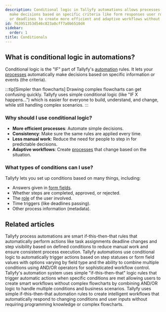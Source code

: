 ```yaml
---
description: Conditional logic in Tallyfy automations allows processes to automatically
  make decisions based on specific criteria like form responses user roles task completions
  or deadlines to create more efficient and adaptive workflows without manual intervention.
id: f63951353d546c823a0cff7a0b6510d4
sidebar:
  order: 1
title: Conditionals
---
```


## What is conditional logic in automations?

Conditional logic is the "IF" part of Tallyfy's [automation](/products/pro/documenting/templates/automations/) rules. It lets your [processes](/products/pro/tracking-and-tasks/processes/) automatically make decisions based on specific information or events (the criteria).

:::tip[Simpler than flowcharts]
Drawing complex flowcharts can get confusing quickly. Tallyfy uses simple conditional logic (like "IF X happens...") which is easier for everyone to build, understand, and change, while still handling complex scenarios.
:::

### Why should I use conditional logic?
- **More efficient processes**: Automate simple decisions.
- **Consistency**: Make sure the same rules are applied every time.
- **Less manual work**: Reduce the need for people to step in for predictable decisions.
- **Adaptive workflows**: Create [processes](/products/pro/tracking-and-tasks/processes/) that change based on the situation.

### What types of conditions can I use?
Tallyfy lets you set up conditions based on many things, including:
- Answers given in [form fields](/products/pro/tracking-and-tasks/tasks/what-are-form-fields-in-tallyfy/).
- Whether steps are completed, approved, or rejected.
- The [role](/products/pro/documenting/members/how-do-i-manage-member-permissions-in-tallyfy/) of the user involved.
- Time triggers (like deadlines passing).
- Other process information (metadata).


<PageTree />


## Related articles
<CardGrid>
<LinkTitleCard header="<b>Templates > Automations</b>" href="/products/pro/documenting/templates/automations/" > Tallyfy process automations are smart if-this-then-that rules that automatically perform actions like task assignments deadline changes and step visibility based on defined conditions to reduce manual work and ensure consistent process execution. </LinkTitleCard>
<LinkTitleCard header="<b>Conditionals > Conditionals (IF) explained</b>" href="/products/pro/documenting/templates/automations/conditionals/conditionals-explained/" > Tallyfy automations use conditional logic to automatically trigger actions based on step statuses or form field values with options varying by field type and the ability to combine multiple conditions using AND/OR operators for sophisticated workflow control. </LinkTitleCard>
<LinkTitleCard header="<b>Automations > Logic operations explained</b>" href="/products/pro/documenting/templates/automations/logic-explained/" > Tallyfy's automation system uses simple "if-this-then-that" logic rules that trigger automatic actions when specific conditions are met allowing users to create smart workflows without complex flowcharts by combining AND/OR logic to handle multiple conditions and business scenarios. </LinkTitleCard>
<LinkTitleCard header="<b>Features > If-this-then-that</b>" href="/products/pro/tutorials/features/if-this-then-that/" > Tallyfy uses simple if-this-then-that automation rules to create intelligent workflows that automatically respond to changing conditions and user inputs without requiring programming knowledge or complex flowcharts. </LinkTitleCard>
</CardGrid>